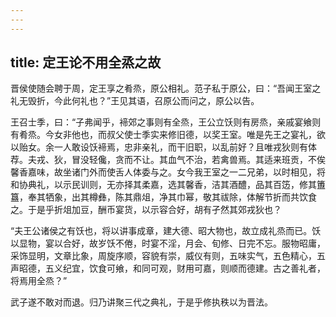 ```yaml
---
---
---
```

title: 定王论不用全烝之故
---


晋侯使随会聘于周，定王享之肴烝，原公相礼。范子私于原公，曰：“吾闻王室之礼无毁折，今此何礼也？”王见其语，召原公而问之，原公以告。

王召士季，曰：“子弗闻乎，褅郊之事则有全烝，王公立饫则有房烝，亲戚宴飨则有肴烝。今女非他也，而叔父使士季实来修旧德，以奖王室。唯是先王之宴礼，欲以贻女。余一人敢设饫褅焉，忠非亲礼，而干旧职，以乱前好？且唯戎狄则有体荐。夫戎、狄，冒没轻儳，贪而不让。其血气不治，若禽兽焉。其适来班贡，不俟馨香嘉味，故坐诸门外而使舌人体委与之。女今我王室之一二兄弟，以时相见，将和协典礼，以示民训则，无亦择其柔嘉，选其馨香，洁其酒醴，品其百笾，修其簠簋，奉其牺象，出其樽彝，陈其鼎俎，净其巾幂，敬其祓除，体解节折而共饮食之。于是乎折俎加豆，酬币宴货，以示容合好，胡有孑然其郊戎狄也？

“夫王公诸侯之有饫也，将以讲事成章，建大德、昭大物也，故立成礼烝而已。饫以显物，宴以合好，故岁饫不倦，时宴不淫，月会、旬修、日完不忘。服物昭庸，采饰显明，文章比象，周旋序顺，容貌有崇，威仪有则，五味实气，五色精心，五声昭德，五义纪宜，饮食可飨，和同可观，财用可嘉，则顺而德建。古之善礼者，将焉用全烝？”

武子遂不敢对而退。归乃讲聚三代之典礼，于是乎修执秩以为晋法。

